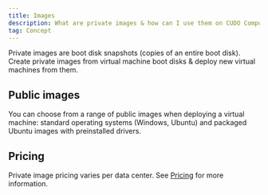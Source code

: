 ```yaml
---
title: Images
description: What are private images & how can I use them on CUDO Compute?
tag: Concept
---
```


Private images are boot disk snapshots (copies of an entire boot disk). Create private images from virtual machine boot disks & deploy new virtual machines from them.

## Public images

You can choose from a range of public images when deploying a virtual machine: standard operating systems (Windows, Ubuntu) and packaged Ubuntu images with preinstalled drivers.


<PublicImagesGrid />

## Pricing

Private image pricing varies per data center. See [Pricing](https://www.cudocompute.com/pricing?view=virtual-resources) for more information.
